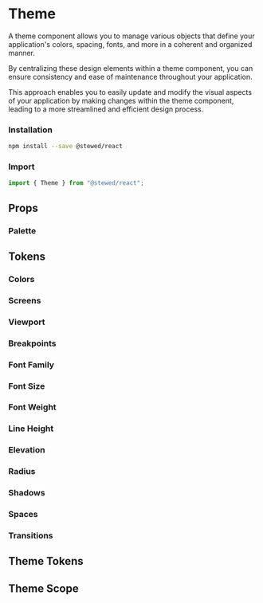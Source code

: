 
# Theme

A theme component allows you to manage various objects that define your application's colors, spacing, fonts, and more in a coherent and organized manner. 

By centralizing these design elements within a theme component, you can ensure consistency and ease of maintenance throughout your application. 

This approach enables you to easily update and modify the visual aspects of your application by making changes within the theme component, 
leading to a more streamlined and efficient design process.

### Installation

```bash
npm install --save @stewed/react
```

### Import

```js
import { Theme } from "@stewed/react";
```

<Meta of={ThemeStories} />

## Props

<ArgTypes of={ThemeStories} />


### Palette

<Canvas of={ThemeStories.Palette} sourceState="none"/>

## Tokens

### Colors

<Canvas of={ThemeStories.Colors} sourceState="none"/>

### Screens

<Canvas of={ThemeStories.Screens} sourceState="none"/>

### Viewport

<Canvas of={ThemeStories.Viewport} sourceState="none"/>

### Breakpoints

<Canvas of={ThemeStories.Breakpoints} sourceState="none"/>

### Font Family

<Canvas of={ThemeStories.FontFamily} sourceState="none"/>

### Font Size

<Canvas of={ThemeStories.FontSize} sourceState="none"/>

### Font Weight

<Canvas of={ThemeStories.FontWeight} sourceState="none"/>

### Line Height

<Canvas of={ThemeStories.LineHeight} sourceState="none"/>

### Elevation

<Canvas of={ThemeStories.Elevation} sourceState="none"/>

### Radius

<Canvas of={ThemeStories.Radius} sourceState="none"/>

### Shadows

<Canvas of={ThemeStories.Shadows} sourceState="none"/>

### Spaces

<Canvas of={ThemeStories.Spaces} sourceState="none"/>

### Transitions

<Canvas of={ThemeStories.Duration} sourceState="none"/>
<Canvas of={ThemeStories.Timing} sourceState="none"/>

## Theme Tokens

<Canvas of={ThemeStories.ThemeTokens}/>

## Theme Scope

<Canvas of={ThemeStories.ThemeScope}/>


